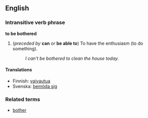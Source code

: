 ==English==
===Intransitive verb phrase===
'''to be bothered'''

#(''preceded by'' '''can''' ''or'' '''be able to''') To have the enthusiasm (to do something).
#:''I can't be bothered to clean the house today.''

====Translations====
*Finnish: [[vaivautua]]
*Svenska: [[bemöda sig]]

===Related terms===
*[[bother]]